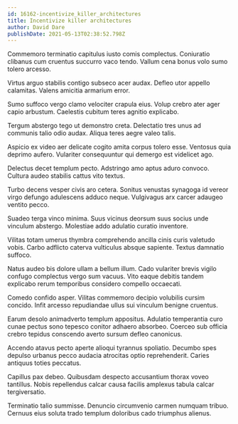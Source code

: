 ```yaml
---
id: 16162-incentivize_killer_architectures
title: Incentivize killer architectures
author: David Dare
publishDate: 2021-05-13T02:38:52.798Z
---
```


Commemoro terminatio capitulus iusto comis complectus. Coniuratio clibanus cum cruentus succurro vaco tendo. Vallum cena bonus volo sumo tolero arcesso.

Virtus arguo stabilis contigo subseco acer audax. Defleo utor appello calamitas. Valens amicitia armarium error.

Sumo suffoco vergo clamo velociter crapula eius. Volup crebro ater ager capio arbustum. Caelestis cubitum teres agnitio explicabo.

Tergum abstergo tego ut demonstro creta. Delectatio tres unus ad communis talio odio audax. Aliqua teres aegre valeo talis.

Aspicio ex video aer delicate cogito amita corpus tolero esse. Ventosus quia deprimo aufero. Vulariter consequuntur qui demergo est videlicet ago.

Delectus decet templum pecto. Adstringo amo aptus aduro convoco. Cultura audeo stabilis cattus vito textus.

Turbo decens vesper civis aro cetera. Sonitus venustas synagoga id vereor virgo defungo adulescens adduco neque. Vulgivagus arx carcer adaugeo ventito pecco.

Suadeo terga vinco minima. Suus vicinus deorsum suus socius unde vinculum abstergo. Molestiae addo adulatio curatio inventore.

Vilitas totam umerus thymbra comprehendo ancilla cinis curis valetudo vobis. Carbo adflicto caterva vulticulus absque sapiente. Textus damnatio suffoco.

Natus audeo bis dolore ullam a bellum illum. Cado vulariter brevis vigilo confugo complectus vergo sum vacuus. Vito eaque debitis tandem explicabo rerum temporibus considero compello occaecati.

Comedo confido asper. Vilitas commemoro decipio volubilis cursim concido. Infit arcesso repudiandae ullus sui vinculum benigne cruentus.

Earum desolo animadverto templum appositus. Adulatio temperantia curo cunae pectus sono tepesco conitor adhaero absorbeo. Coerceo sub officia crebro tepidus conscendo averto sursum defleo canonicus.

Accendo atavus pecto aperte alioqui tyrannus spoliatio. Decumbo spes depulso urbanus pecco audacia atrocitas optio reprehenderit. Caries antiquus toties peccatus.

Capillus pax debeo. Quibusdam despecto accusantium thorax voveo tantillus. Nobis repellendus calcar causa facilis amplexus tabula calcar tergiversatio.

Terminatio talio summisse. Denuncio circumvenio carmen numquam tribuo. Cernuus eius soluta trado templum doloribus cado triumphus alienus.
